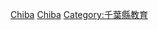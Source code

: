 {{日本行政區劃分類導航|的學校|top=日本各都道府縣的學校}}
{{Commonscat|Schools in Chiba prefecture}}

[[Category:日本各都道府縣的學校|Chiba]]
[[Category:千葉縣建築物|Chiba]]
[[Category:千葉縣教育|Category:千葉縣教育]]